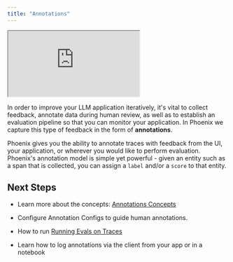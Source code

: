 ```yaml
---
title: "Annotations"
---
```


<Frame caption="Capture feedback in the form of annotations from humans and LLMs">
<iframe src="https://cdn.iframe.ly/enxFDOD" allowFullScreen width={1000} height={400} allow="encrypted-media *;" className="aspect-video"></iframe>
</Frame>

In order to improve your LLM application iteratively, it's vital to collect feedback, annotate data during human review, as well as to establish an evaluation pipeline so that you can monitor your application. In Phoenix we capture this type of feedback in the form of **annotations**.

Phoenix gives you the ability to annotate traces with feedback from the UI, your application, or wherever you would like to perform evaluation. Phoenix's annotation model is simple yet powerful - given an entity such as a span that is collected, you can assign a `label` and/or a `score` to that entity.

## Next Steps

* Learn more about the concepts: [Annotations Concepts](/phoenix/tracing/concepts-tracing/annotations-concepts)

* Configure Annotation Configs to guide human annotations.

* How to run [Running Evals on Traces](/phoenix/tracing/how-to-tracing/feedback-and-annotations/evaluating-phoenix-traces)

* Learn how to log annotations via the client from your app or in a notebook


